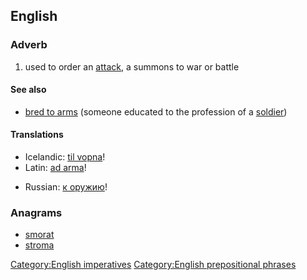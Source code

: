 ==English==

===Adverb===
{{en-adv|pos=[[to]] [[arm]]s|-}}

# used to order an [[attack]], a summons to war or battle

====See also====
* [[bred to arms]] (someone educated to the profession of a [[soldier]])

====Translations====
{{trans-top|to arms}}
* Icelandic: [[til vopna]]!
* Latin: [[ad arma]]!
{{trans-mid}}
* Russian: [[к оружию]]!
{{trans-bottom}}

===Anagrams===
* [[smorat#English|smorat]]
* [[stroma#English|stroma]]

[[Category:English imperatives]]
[[Category:English prepositional phrases]]